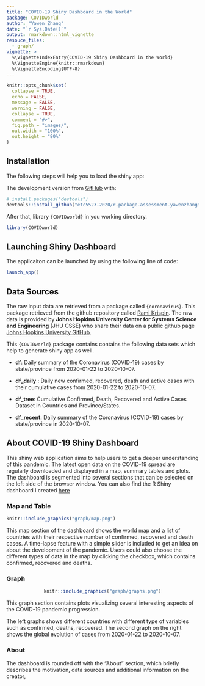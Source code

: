 ```yaml
---
title: "COVID-19 Shiny Dashboard in the World"
package: COVIDworld
author: "Yawen Zhang"
date: "`r Sys.Date()`"
output: rmarkdown::html_vignette
resouce_files:
  - graph/
vignette: >
  %\VignetteIndexEntry{COVID-19 Shiny Dashboard in the World}
  %\VignetteEngine{knitr::rmarkdown}
  %\VignetteEncoding{UTF-8}
---
```


```r
knitr::opts_chunk$set(
  collapse = TRUE,
  echo = FALSE,
  message = FALSE,
  warning = FALSE,
  collapse = TRUE,
  comment = "#>",
  fig.path = "images/",
  out.width = "100%",
  out.height = "80%"
)
```

  
## Installation
The following steps will help you to load the shiny app:

The development version from [GitHub](https://github.com/) with:

``` r
# install.packages("devtools")
devtools::install_github("etc5523-2020/r-package-assessment-yawenzhang9701")
```
After that, library `{COVIDworld}` in you working directory.

```r
library(COVIDworld)
```

## Launching Shiny Dashboard
The applicaiton can be launched by using the following line of code:

```r
launch_app()
```

## Data Sources
  
The raw input data are retrieved from a package called `{coronavirus}`. This package retrieved from the github repository called [Rami Krispin](https://github.com/RamiKrispin/coronavirus). The raw data is provided by **Johns Hopkins University Center for Systems Science and Engineering** (JHU CSSE) who share their data on a public github page [Johns Hopkins University GitHub](https://github.com/CSSEGISandData/COVID-19). 
  

This `{COVIDworld}` package contains contains the following data sets which help to generate shiny app as well. 
  
- **df**: Daily summary of the Coronavirus (COVID-19) cases by state/province from 2020-01-22 to 2020-10-07.
  
- **df_daily** : Daily new confirmed, recovered, death and active cases with their cumulative cases from 2020-01-22 to 2020-10-07.
  
- **df_tree**: Cumulative Confirmed, Death, Recovered and Active Cases Dataset in Countries and Province/States.
  
- **df_recent**: Daily summary of the Coronavirus (COVID-19) cases by state/province in 2020-10-07.

## About COVID-19 Shiny Dashboard
  
This shiny web application aims to help users to get a deeper understanding of this pandemic. The latest open data on the COVID-19 spread are regularly downloaded and displayed in a map, summary tables and plots. The dashboard is segmented into several sections that can be selected on the left side of the browser window. You can also find the R Shiny dashboard I created [here](https://yawen.shinyapps.io/shiny-assessment-yawenzhang9701/)

### Map and Table
  
```r
knitr::include_graphics("graph/map.png")
```
  
This map section of the dashboard shows the world map and a list of countries with their respective number of confirmed, recovered and death cases. A time-lapse feature with a simple slider is included to get an idea on about the development of the pandemic. Users could also choose the different types of data in the map by clicking the checkbox, which contains confirmed, recovered and deaths.

### Graph

<center>  
```r
knitr::include_graphics("graph/graphs.png")
``` 
</center>

This graph section contains plots visualizing several interesting aspects of the COVID-19 pandemic progression.
  
The left graphs shows different countries with different type of variables such as confirmed, deaths, recovered. The second graph on the right shows the global evolution of cases from 2020-01-22 to 2020-10-07. 

### About
  
The dashboard is rounded off with the “About” section, which briefly describes the motivation, data sources and additional information on the creator,


  







